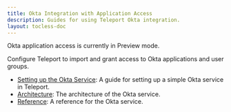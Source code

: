 ```yaml
---
title: Okta Integration with Application Access
description: Guides for using Teleport Okta integration.
layout: tocless-doc
---
```

<Admonition type="warning" title="Preview">
Okta application access is currently in Preview mode.
</Admonition>

Configure Teleport to import and grant access to Okta applications and user groups.

- [Setting up the Okta Service](./okta/guide.mdx): A guide for setting up a simple Okta service in Teleport.
- [Architecture](./okta/architecture.mdx): The architecture of the Okta service.
- [Reference](./okta/reference.mdx): A reference for the Okta service.

